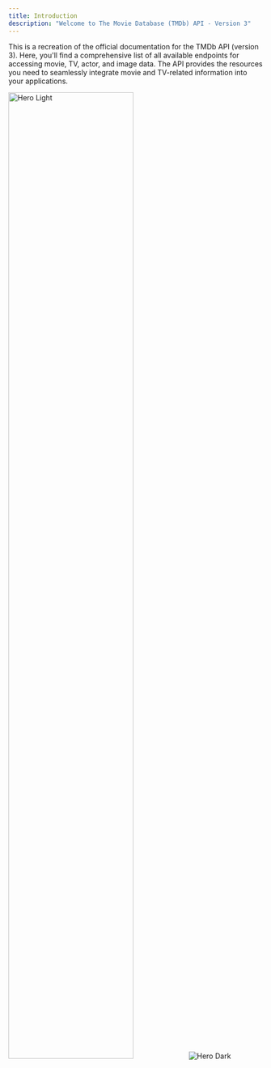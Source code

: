 ```yaml
---
title: Introduction
description: "Welcome to The Movie Database (TMDb) API - Version 3"
---
```


This is a recreation of the official documentation for the TMDb API (version 3). Here, you'll find a comprehensive list of all available endpoints for accessing movie, TV, actor, and image data. The API provides the resources you need to seamlessly integrate movie and TV-related information into your applications.

<img
  className="block dark:hidden"
  src="/images/tmdb image.jpeg"
  width="70%"
  alt="Hero Light"
/>
<img
  className="hidden dark:block"
  src="/images/hero-dark.svg"
  alt="Hero Dark"
/>
